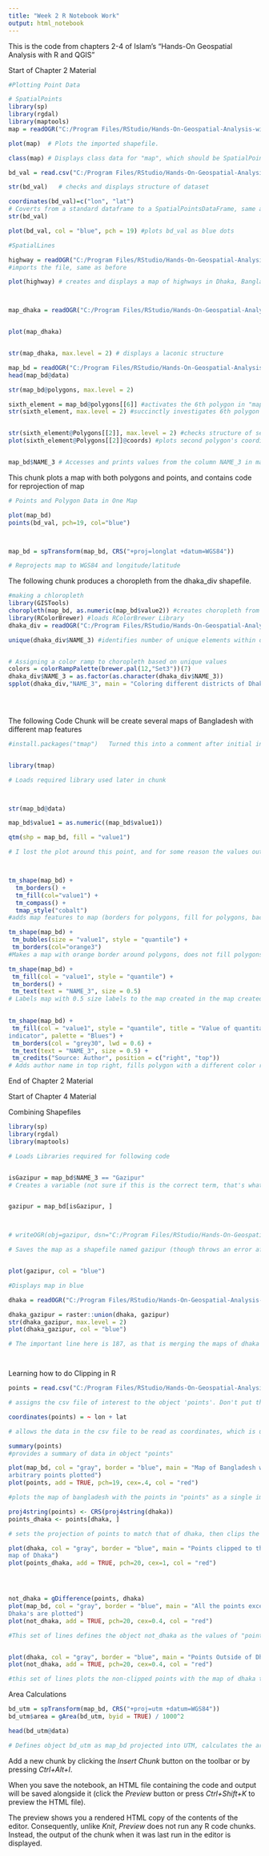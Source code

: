 ---
title: "Week 2 R Notebook Work"
output: html_notebook
---

This is the code from chapters 2-4 of Islam's "Hands-On Geospatial Analysis with R and QGIS"


Start of Chapter 2 Material
```{r}

#Plotting Point Data

# SpatialPoints
library(sp)
library(rgdal)
library(maptools)
map = readOGR("C:/Program Files/RStudio/Hands-On-Geospatial-Analysis-with-R-and-QGIS-master/Chapter02/Data","indicator") # Imports shapefile into R, gives it the name "map". Shapefile cannot have .shp extension.

plot(map)  # Plots the imported shapefile. 

class(map) # Displays class data for "map", which should be SpatialPointsDataFrame

bd_val = read.csv("C:/Program Files/RStudio/Hands-On-Geospatial-Analysis-with-R-and-QGIS-master/Chapter02/Data/r_val.csv", stringsAsFactors = FALSE) # imports shapefile and assigns name "bd_val"

str(bd_val)   # checks and displays structure of dataset

coordinates(bd_val)=c("lon", "lat")  
# Coverts from a standard dataframe to a SpatialPointsDataFrame, same as "map"
str(bd_val)

plot(bd_val, col = "blue", pch = 19) #plots bd_val as blue dots
```

```{r}
#SpatialLines

highway = readOGR("C:/Program Files/RStudio/Hands-On-Geospatial-Analysis-with-R-and-QGIS-master/Chapter02/Data","dhaka_gazipur")
#imports the file, same as before

plot(highway) # creates and displays a map of highways in Dhaka, Bangladesh



map_dhaka = readOGR("C:/Program Files/RStudio/Hands-On-Geospatial-Analysis-with-R-and-QGIS-master/Chapter02/Data","dhaka")


plot(map_dhaka)


str(map_dhaka, max.level = 2) # displays a laconic structure

map_bd = readOGR("C:/Program Files/RStudio/Hands-On-Geospatial-Analysis-with-R-and-QGIS-master/Chapter02/Data","BGD_adm3_data_re")
head(map_bd@data)

str(map_bd@polygons, max.level = 2)

sixth_element = map_bd@polygons[[6]] #activates the 6th polygon in "map_bd"
str(sixth_element, max.level = 2) #succinctly investigates 6th polygon


str(sixth_element@Polygons[[2]], max.level = 2) #checks structure of second polygon within sixth_element
plot(sixth_element@Polygons[[2]]@coords) #plots second polygon's coordinates


map_bd$NAME_3 # Accesses and prints values from the column NAME_3 in map_bd
```
This chunk plots a map with both polygons and points, and contains code for reprojection of map
```{r}

# Points and Polygon Data in One Map

plot(map_bd)
points(bd_val, pch=19, col="blue") 



map_bd = spTransform(map_bd, CRS("+proj=longlat +datum=WGS84")) 

# Reprojects map to WGS84 and longitude/latitude
```

The following chunk produces a choropleth from the dhaka_div shapefile.
```{r}  

#making a chloropleth
library(GISTools)
choropleth(map_bd, as.numeric(map_bd$value2)) #creates choropleth from quantitative values in map_Bd
library(RColorBrewer) #loads RColorBrewer Library
dhaka_div = readOGR("C:/Program Files/RStudio/Hands-On-Geospatial-Analysis-with-R-and-QGIS-master/Chapter02/Data","dhaka_div")

unique(dhaka_div$NAME_3) #identifies number of unique elements within dhaka_div


# Assigning a color ramp to choropleth based on unique values
colors = colorRampPalette(brewer.pal(12,"Set3"))(7)
dhaka_div$NAME_3 = as.factor(as.character(dhaka_div$NAME_3))
spplot(dhaka_div,"NAME_3", main = "Coloring different districts of Dhaka division", col.regions = colors, col = "white")


                              
```
The following Code Chunk will be create several maps of Bangladesh with different map features

```{r}

#install.packages("tmap")   Turned this into a comment after initial install


library(tmap)

# Loads required library used later in chunk



str(map_bd@data)

map_bd$value1 = as.numeric((map_bd$value1))

qtm(shp = map_bd, fill = "value1")

# I lost the plot around this point, and for some reason the values outputted are like 100x greater



tm_shape(map_bd) + 
  tm_borders() +
  tm_fill(col="value1") +
  tm_compass() +
  tmap_style("cobalt")
#adds map features to map (borders for polygons, fill for polygons, background, compass)

tm_shape(map_bd) +
 tm_bubbles(size = "value1", style = "quantile") +
 tm_borders(col="orange3")
#Makes a map with orange border around polygons, does not fill polygons, adds dots with scaling based on value1

tm_shape(map_bd) +
 tm_fill(col = "value1", style = "quantile") +
 tm_borders() +
 tm_text(text = "NAME_3", size = 0.5)
# Labels map with 0.5 size labels to the map created in the map created between lines 119 and 123
  

tm_shape(map_bd) +
 tm_fill(col = "value1", style = "quantile", title = "Value of quantitative
indicator", palette = "Blues") +
 tm_borders(col = "grey30", lwd = 0.6) +
 tm_text(text = "NAME_3", size = 0.5) +
 tm_credits("Source: Author", position = c("right", "top"))
# Adds author name in top right, fills polygon with a different color ramp (blue, not green) adds title to legend, adds labels to polygons

```


End of Chapter 2 Material

Start of Chapter 4 Material

Combining Shapefiles
```{r}


library(sp)
library(rgdal)
library(maptools)

# Loads Libraries required for following code


isGazipur = map_bd$NAME_3 == "Gazipur"
# Creates a variable (not sure if this is the correct term, that's what we'd call it in Matlab) that encompasses those features in map_bd with the name value of "Gazipur"


gazipur = map_bd[isGazipur, ]



# writeOGR(obj=gazipur, dsn="C:/Program Files/RStudio/Hands-On-Geospatial-Analysis-with-R-and-QGIS-master/Chapter04/Data", layer="gazipur", driver="ESRI Shapefile")

# Saves the map as a shapefile named gazipur (though throws an error after first use, so will likely make this a comment before running) using the writeOGR() function


plot(gazipur, col = "blue")

#Displays map in blue

dhaka = readOGR("C:/Program Files/RStudio/Hands-On-Geospatial-Analysis-with-R-and-QGIS-master/Chapter02/Data","dhaka")

dhaka_gazipur = raster::union(dhaka, gazipur)
str(dhaka_gazipur, max.level = 2)
plot(dhaka_gazipur, col = "blue")

# The important line here is 187, as that is merging the maps of dhaka and gazipur into a single shapefile. The rest is stuff that has appeared before in this notebook thing.




```











Learning how to do Clipping in R
```{r}

points = read.csv("C:/Program Files/RStudio/Hands-On-Geospatial-Analysis-with-R-and-QGIS-master/Chapter04/Data/arbitrary_indicator.csv")

# assigns the csv file of interest to the object 'points'. Don't put the quotations outside of read.csv, or you'll spend 30 minutes troubleshooting the coordinates command when the read.csv just never got run.

coordinates(points) = ~ lon + lat

# allows the data in the csv file to be read as coordinates, which is used shortly to plot the points as dots on a merged map map.

summary(points)
#provides a summary of data in object "points"

plot(map_bd, col = "gray", border = "blue", main = "Map of Bangladesh with
arbitrary points plotted")
plot(points, add = TRUE, pch=19, cex=.4, col = "red")

#plots the map of bangladesh with the points in "points" as a single image. The points are displayed as red crosses, while the bangladesh map is displayed with a grey fill and blue border. The map is given the title "Map of Bangladesh with Arbitrary Points Plotted.

proj4string(points) <- CRS(proj4string(dhaka))
points_dhaka <- points[dhaka, ]

# sets the projection of points to match that of dhaka, then clips the points to the map of dhaka 

plot(dhaka, col = "gray", border = "blue", main = "Points clipped to the
map of Dhaka")
plot(points_dhaka, add = TRUE, pch=20, cex=1, col = "red")




not_dhaka = gDifference(points, dhaka)
plot(map_bd, col = "gray", border = "blue", main = "All the points except
Dhaka's are plotted")
plot(not_dhaka, add = TRUE, pch=20, cex=0.4, col = "red")

#This set of lines defines the object not_dhaka as the values of "points" that does no intersect with the map "dhaka", and then plots the bangladesh map map_bd and not_dhaka.


plot(dhaka, col = "gray", border = "blue", main = "Points Outside of Dhaka Map")
plot(not_dhaka, add = TRUE, pch=20, cex=0.4, col = "red")

#this set of lines plots the non-clipped points with the map of dhaka to demonstrate that the gDifference function was successful.

```
Area Calculations
```{r}

bd_utm = spTransform(map_bd, CRS("+proj=utm +datum=WGS84")) 
bd_utm$area = gArea(bd_utm, byid = TRUE) / 1000^2

head(bd_utm@data)

# Defines object bd_utm as map_bd projected into UTM, calculates the area as kilometers squared (function normally outputs meters, so denominator is required to convert units)

```




Add a new chunk by clicking the *Insert Chunk* button on the toolbar or by pressing *Ctrl+Alt+I*.

When you save the notebook, an HTML file containing the code and output will be saved alongside it (click the *Preview* button or press *Ctrl+Shift+K* to preview the HTML file).

The preview shows you a rendered HTML copy of the contents of the editor. Consequently, unlike *Knit*, *Preview* does not run any R code chunks. Instead, the output of the chunk when it was last run in the editor is displayed.
